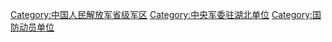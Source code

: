 {{Catmore|中国人民解放军湖北省军区}}

[[Category:中国人民解放军省级军区|Category:中国人民解放军省级军区]]
[[Category:中央军委驻湖北单位|Category:中央军委驻湖北单位]]
[[Category:国防动员单位|Category:国防动员单位]]